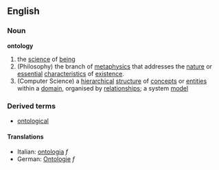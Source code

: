 ==English==
===Noun===
'''ontology'''
{{wikipedia}}
#the [[science]] of [[being]]
#(Philosophy) the branch of [[metaphysics]] that addresses the [[nature]] or [[essential]] [[characteristic]]s of [[existence]].
#(Computer Science) a [[hierarchical]] [[structure]] of [[concept]]s or [[entity|entities]] within a [[domain]], organised by [[relationship]]s; a system [[model]]
===Derived terms===
*[[ontological]]
==== Translations ====
*Italian: [[ontologia]] ''f''
*German: [[Ontologie]] ''f''